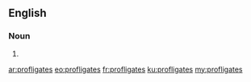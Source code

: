 ==English==

===Noun===
{{head|en|noun plural form}}

# {{plural of|profligate|lang=en}}

[[ar:profligates]]
[[eo:profligates]]
[[fr:profligates]]
[[ku:profligates]]
[[my:profligates]]